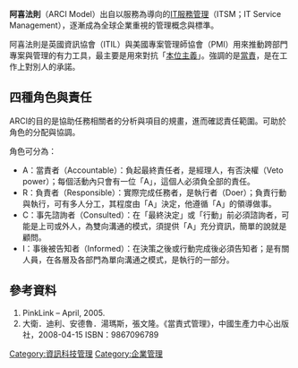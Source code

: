 {{Orphan|time=2021-01-12T04:49:35+00:00}}
'''阿喜法則'''（ARCI Model）出自以服務為導向的[[資訊科技服務管理|IT服務管理]]（ITSM；IT Service Management），逐漸成為全球企業重視的管理概念與標準。

阿喜法則是英國資訊協會（ITIL）與美國專案管理師協會（PMI）用來推動跨部門專案與管理的有力工具，最主要是用來對抗「[[本位主義|本位主義]]」。強調的是[[當責|當責]]，是在工作上對別人的承諾。

==四種角色與責任==
ARCI的目的是協助任務相關者的分析與項目的規畫，進而確認責任範圍。可助於角色的分配與協調。

角色可分為：
*A：當責者（Accountable）：負起最終責任者，是經理人，有否決權（Veto power）；每個活動內只會有一位「A」，這個人必須負全部的責任。
*R：負責者（Responsible）：實際完成任務者，是執行者（Doer）；負責行動與執行，可有多人分工，其程度由「A」決定，他遵循「A」的領導做事。
*C：事先諮詢者（Consulted）：在「最終決定」或「行動」前必須諮詢者，可能是上司或外人，為雙向溝通的模式，須提供「A」充分資訊，簡單的說就是顧問。
*I：事後被告知者（Informed）：在決策之後或行動完成後必須告知者；是有關人員，在各層及各部門為單向溝通之模式，是執行的一部分。

==參考資料==
#PinkLink – April, 2005.
#大衛．迪利、安德魯．湯瑪斯，張文隆。《當責式管理》，中國生產力中心出版社，2008-04-15 ISBN：9867096789

[[Category:資訊科技管理|Category:資訊科技管理]]
[[Category:企業管理|Category:企業管理]]